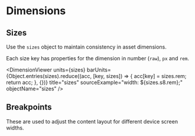 
<Meta title="Design Tokens/Dimensions" />

# Dimensions

## Sizes

Use the `sizes` object to maintain consistency in asset dimensions.

Each size key has properties for the dimension in number (`raw`), `px` and `rem`.

<DimensionViewer
  units={sizes}
  barUnits={Object.entries(sizes).reduce((acc, [key, sizes]) => {
    acc[key] = sizes.rem;
    return acc;
  }, {})}
  title="sizes"
  sourceExample="width: ${sizes.s8.rem};"
  objectName="sizes"
/>

## Breakpoints

These are used to adjust the content layout for different device screen widths.

<DimensionViewer units={breakpoints} barUnits={breakpoints} title="breakpoints" suffix="px" sourceExample="@media (${device.medium}){...}" objectName="breakpoints" />
